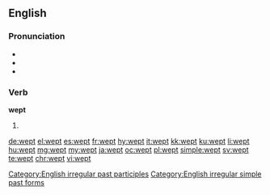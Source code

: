 ==English==

===Pronunciation===
* {{audio|en-us-wept.ogg|Audio (US)|lang=en}}
* {{IPA|/ˈwɛpt/}}
* {{rhymes|ɛpt}}

===Verb===
'''wept'''

# {{en-past of|weep}}

[[Category:English irregular past participles]]
[[Category:English irregular simple past forms]]

[[de:wept]]
[[el:wept]]
[[es:wept]]
[[fr:wept]]
[[hy:wept]]
[[it:wept]]
[[kk:wept]]
[[ku:wept]]
[[li:wept]]
[[hu:wept]]
[[mg:wept]]
[[my:wept]]
[[ja:wept]]
[[oc:wept]]
[[pl:wept]]
[[simple:wept]]
[[sv:wept]]
[[te:wept]]
[[chr:wept]]
[[vi:wept]]